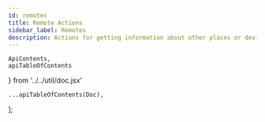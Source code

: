```yaml
---
id: remotes
title: Remote Actions
sidebar_label: Remotes
description: Actions for getting information about other places or devices (remotes).
---
```


    ApiContents,
    apiTableOfContents
} from '../../util/doc.jsx'

    ...apiTableOfContents(Doc),
];

<ApiContents doc={Doc} />